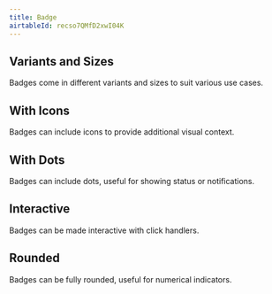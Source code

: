 ```yaml
---
title: Badge
airtableId: recso7QMfD2xwI04K
---
```


## Variants and Sizes

Badges come in different variants and sizes to suit various use cases.

<VariantsExample/>

## With Icons

Badges can include icons to provide additional visual context.

<IconsExample/>

## With Dots

Badges can include dots, useful for showing status or notifications.

<DotsExample/>

## Interactive

Badges can be made interactive with click handlers.

<InteractiveExample/>

## Rounded

Badges can be fully rounded, useful for numerical indicators.

<RoundedExample/>

